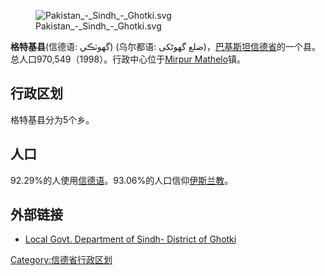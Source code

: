 [[File:Pakistan_-_Sindh_-_Ghotki.svg|right]]

'''格特基县'''(信德语: گھوٽڪي) (乌尔都语: ضلع گھوٹکی)，[[巴基斯坦|巴基斯坦]][[信德省|信德省]]的一个县。总人口970,549（1998）。行政中心位于[[Mirpur_Mathelo|Mirpur Mathelo]]镇。

== 行政区划 ==
格特基县分为5个乡。

== 人口 ==
92.29%的人使用[[信德语|信德语]]。93.06%的人口信仰[[伊斯兰教|伊斯兰教]]。

==外部链接==
* [https://web.archive.org/web/20071120173638/http://www.lgdsindh.com.pk/ghotki2.htm Local Govt. Department of Sindh- District of Ghotki]

{{信德省行政区划}}
[[Category:信德省行政区划|Category:信德省行政区划]]